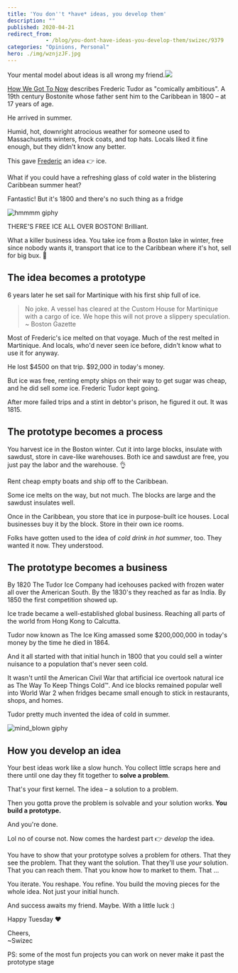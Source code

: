 ```yaml
---
title: 'You don''t *have* ideas, you develop them'
description: ""
published: 2020-04-21
redirect_from: 
            - /blog/you-dont-have-ideas-you-develop-them/swizec/9379
categories: "Opinions, Personal"
hero: ./img/wznjzJF.jpg
---
```

Your mental model about ideas is all wrong my friend.![](./img/wznjzJF.jpg)

[How We Got To Now](https://en.wikipedia.org/wiki/How_We_Got_to_Now) describes Frederic Tudor as &quot;comically ambitious&quot;. A 19th century Bostonite whose father sent him to the Caribbean in 1800 – at 17 years of age.

He arrived in summer.

Humid, hot, downright atrocious weather for someone used to Massachusetts winters, frock coats, and top hats. Locals liked it fine enough, but they didn&#x27;t know any better.

This gave [Frederic](https://en.wikipedia.org/wiki/Frederic_Tudor) an idea 👉 ice.

What if you could have a refreshing glass of cold water in the blistering Caribbean summer heat?

Fantastic! But it&#x27;s 1800 and there&#x27;s no such thing as a fridge

![hmmmm giphy](./img/media-M8zyT2iyC7tH2dA0it-giphy.gif)

THERE&#x27;S FREE ICE ALL OVER BOSTON! Brilliant.

What a killer business idea. You take ice from a Boston lake in winter, free since nobody wants it, transport that ice to the Caribbean where it&#x27;s hot, sell for big bux. 🤑

## The idea becomes a prototype

6 years later he set sail for Martinique with his first ship full of ice.

> No joke. A vessel has cleared at the Custom House for Martinique with a cargo of ice. We hope this will not prove a slippery speculation. ~ Boston Gazette

Most of Frederic&#x27;s ice melted on that voyage. Much of the rest melted in Martinique. And locals, who&#x27;d never seen ice before, didn&#x27;t know what to use it for anyway.

He lost $4500 on that trip. $92,000 in today&#x27;s money.

But ice was free, renting empty ships on their way to get sugar was cheap, and he did sell _some_ ice. Frederic Tudor kept going.

After more failed trips and a stint in debtor&#x27;s prison, he figured it out. It was 1815.

## The prototype becomes a process

You harvest ice in the Boston winter. Cut it into large blocks, insulate with sawdust, store in cave-like warehouses. Both ice and sawdust are free, you just pay the labor and the warehouse. 👌

Rent cheap empty boats and ship off to the Caribbean.

Some ice melts on the way, but not much. The blocks are large and the sawdust insulates well.

Once in the Caribbean, you store that ice in purpose-built ice houses. Local businesses buy it by the block. Store in their own ice rooms.

Folks have gotten used to the idea of _cold drink in hot summer_, too. They wanted it now. They understood.

## The prototype becomes a business

By 1820 The Tudor Ice Company had icehouses packed with frozen water all over the American South. By the 1830&#x27;s they reached as far as India. By 1850 the first competition showed up.

Ice trade became a well-established global business. Reaching all parts of the world from Hong Kong to Calcutta.

Tudor now known as The Ice King amassed some \$200,000,000 in today&#x27;s money by the time he died in 1864.

And it all started with that initial hunch in 1800 that you could sell a winter nuisance to a population that&#x27;s never seen cold.

It wasn&#x27;t until the American Civil War that artificial ice overtook natural ice as The Way To Keep Things Cold™. And ice blocks remained popular well into World War 2 when fridges became small enough to stick in restaurants, shops, and homes.

Tudor pretty much invented the idea of cold in summer.

![mind_blown giphy](./img/media-5aLrlDiJPMPFS-giphy.gif)

## How you develop an idea

Your best ideas work like a slow hunch. You collect little scraps here and there until one day they fit together to **solve a problem**.

That&#x27;s your first kernel. The idea – a solution to a problem.

Then you gotta prove the problem is solvable and your solution works. **You build a prototype.**

And you&#x27;re done.

Lol no of course not. Now comes the hardest part 👉 _develop_ the idea.

You have to show that your prototype solves a problem for others. That they see the problem. That they want the solution. That they&#x27;ll use _your_ solution. That you can reach them. That you know how to market to them. That ...

You iterate. You reshape. You refine. You build the moving pieces for the whole idea. Not just your initial hunch.

And success awaits my friend. Maybe. With a little luck :)

Happy Tuesday ❤️

Cheers,  
~Swizec

PS: some of the most fun projects you can work on never make it past the prototype stage
